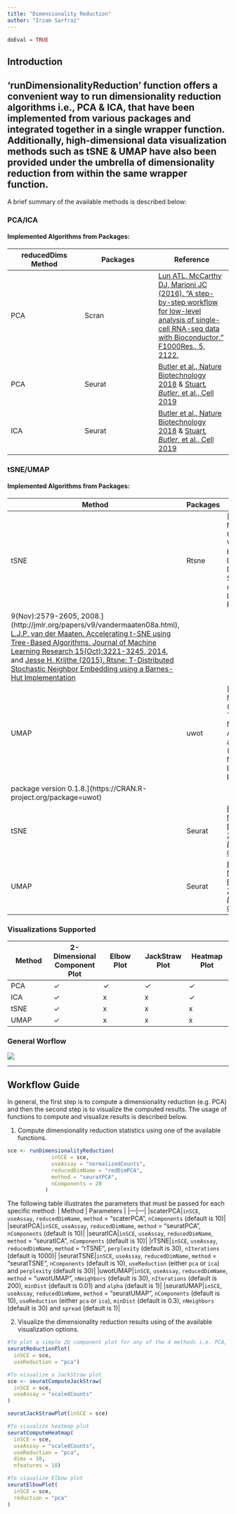 ```yaml
---
title: "Dimensionality Reduction"
author: "Irzam Sarfraz"
---
```

```r
doEval = TRUE
```
## Introduction
'runDimensionalityReduction' function offers a convenient way to run dimensionality reduction algorithms i.e., PCA & ICA, that have been implemented from various packages and integrated together in a single wrapper function. Additionally, high-dimensional data visualization methods such as tSNE & UMAP have also been provided under the umbrella of dimensionality reduction from within the same wrapper function.
---

A brief summary of the available methods is described below:

### PCA/ICA
#### Implemented Algorithms from Packages:
|reducedDims Method|Packages|Reference|
|---|---|---| 
| PCA | Scran  | [Lun ATL, McCarthy DJ, Marioni JC (2016). “A step-by-step workflow for low-level analysis of single-cell RNA-seq data with Bioconductor.” F1000Res., 5, 2122.](https://doi.org/10.12688/f1000research.9501.2) |
| PCA | Seurat | [Butler et al., Nature Biotechnology 2018](https://www.nature.com/articles/nbt.4096) & [Stuart*, Butler*, et al., Cell 2019](https://www.cell.com/cell/fulltext/S0092-8674(19)30559-8) |
| ICA | Seurat | [Butler et al., Nature Biotechnology 2018](https://www.nature.com/articles/nbt.4096) & [Stuart*, Butler*, et al., Cell 2019](https://www.cell.com/cell/fulltext/S0092-8674(19)30559-8) |

### tSNE/UMAP
#### Implemented Algorithms from Packages:
|Method|Packages|Reference|
|---|---|---| 
| tSNE | Rtsne  | [L.J.P. van der Maaten and G.E. Hinton. Visualizing High-Dimensional Data Using t-SNE. Journal of Machine Learning Research
  9(Nov):2579-2605, 2008.](http://jmlr.org/papers/v9/vandermaaten08a.html), [L.J.P. van der Maaten. Accelerating t-SNE using Tree-Based Algorithms. Journal of Machine Learning Research 15(Oct):3221-3245, 2014.](http://jmlr.org/papers/v15/vandermaaten14a.html) and [Jesse H. Krijthe (2015). Rtsne: T-Distributed Stochastic Neighbor Embedding using a Barnes-Hut Implementation](https://github.com/jkrijthe/Rtsne) |
| UMAP | uwot  | [James Melville (2020). uwot: The Uniform Manifold Approximation and Projection (UMAP) Method for Dimensionality Reduction. R
  package version 0.1.8.](https://CRAN.R-project.org/package=uwot)|
| tSNE | Seurat | [Butler et al., Nature Biotechnology 2018](https://www.nature.com/articles/nbt.4096) & [Stuart*, Butler*, et al., Cell 2019](https://www.cell.com/cell/fulltext/S0092-8674(19)30559-8) |
| UMAP | Seurat | [Butler et al., Nature Biotechnology 2018](https://www.nature.com/articles/nbt.4096) & [Stuart*, Butler*, et al., Cell 2019](https://www.cell.com/cell/fulltext/S0092-8674(19)30559-8) |

### Visualizations Supported
| Method | 2-Dimensional Component Plot | Elbow Plot | JackStraw Plot | Heatmap Plot |
|---|---|---|---|---|
|PCA| $\checkmark$ | $\checkmark$ | $\checkmark$ | $\checkmark$ |
|ICA| $\checkmark$ |x|x|$\checkmark$|
|tSNE| $\checkmark$ |x|x|x|
|UMAP| $\checkmark$ |x|x|x|

### General Worflow
![](ui_screenshots/dimensionality_reduction/dr_workflow.png)

---

## Workflow Guide
In general, the first step is to compute a dimensionality reduction (e.g. PCA) and then the second
step is to visualize the computed results. The usage of functions to compute and visualize 
results is described below.

1. Compute dimensionality reduction statistics using one of the available functions.
```r
sce <- runDimensionalityReduction(
              inSCE = sce,
              useAssay = "normalizedCounts",
              reducedDimName = "redDimPCA",
              method = "seuratPCA",
              nComponents = 20
            )
```

The following table illustrates the parameters that must be passed for each specific method:
| Method | Parameters |
|---|---|
|scaterPCA|`inSCE`, `useAssay`, `reducedDimName`, `method` = "scaterPCA", `nComponents` 
(default is 10)|
|seuratPCA|`inSCE`, `useAssay`, `reducedDimName`, `method` = "seuratPCA", `nComponents` 
(default is 10)|
|seuratICA|`inSCE`, `useAssay`, `reducedDimName`, `method` = "seuratICA", `nComponents` 
(default is 10)|
|rTSNE|`inSCE`, `useAssay`, `reducedDimName`, `method` = "rTSNE", `perplexity` 
(default is 30), `nIterations` (default is 1000)|
|seuratTSNE|`inSCE`, `useAssay`, `reducedDimName`, `method` = "seuratTSNE", `nComponents`
 (default is 10), `useReduction` (either `pca` or `ica`) and 
 `perplexity` (default is 30)|
|uwotUMAP|`inSCE`, `useAssay`, `reducedDimName`, `method` = "uwotUMAP", `nNeighbors` 
(default is 30), `nIterations` (default is 200), `minDist` (default is 0.01) and
`alpha` (default is 1)|
|seuratUMAP|`inSCE`, `useAssay`, `reducedDimName`, `method` = "seuratUMAP", `nComponents` 
(default is 10), `useReduction` (either `pca` or `ica`), `minDist` 
(default is 0.3), `nNeighbors` (default is 30) and `spread` (default is 1)|

2. Visualize the dimensionality reduction results using of the available visualization options.
```r
#To plot a simple 2D component plot for any of the 4 methods i.e. PCA, ICA, tSNE and UMAP
seuratReductionPlot(
  inSCE = sce,
  useReduction = "pca")

#To visualize a JackStraw plot
sce <- seuratComputeJackStraw(
  inSCE = sce,
  useAssay = "scaledCounts"
)

seuratJackStrawPlot(inSCE = sce)

#To visualize heatmap plot
seuratComputeHeatmap(
  inSCE = sce,
  useAssay = "scaledCounts",
  useReduction = "pca",
  dims = 10,
  nfeatures = 10)

#To visualize Elbow plot
seuratElbowPlot(
  inSCE = sce,
  reduction = "pca"
)

```